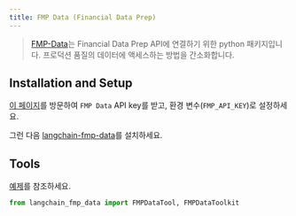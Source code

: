 ```yaml
---
title: FMP Data (Financial Data Prep)
---
```


> [FMP-Data](https://pypi.org/project/fmp-data/)는 Financial Data Prep API에 연결하기 위한 python 패키지입니다. 프로덕션 품질의 데이터에 액세스하는 방법을 간소화합니다.


## Installation and Setup

[이 페이지](https://site.financialmodelingprep.com/pricing-plans?couponCode=mehdi)를 방문하여 `FMP Data` API key를 받고, 환경 변수(`FMP_API_KEY`)로 설정하세요.

그런 다음 [langchain-fmp-data](https://pypi.org/project/langchain-fmp-data/)를 설치하세요.

## Tools

[예제](https://github.com/MehdiZare/langchain-fmp-data/tree/main/docs)를 참조하세요.

```python
from langchain_fmp_data import FMPDataTool, FMPDataToolkit
```